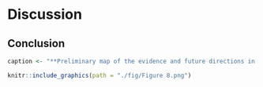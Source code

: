 # Discussion

## Conclusion {-}


```r
caption <- "**Preliminary map of the evidence and future directions in biomarker development.** The Sankey diagram presents a summary of the methodological parameters and contexts of use (COUs) across the 432 potential biomarkers in the systematic review. Moving forward, expert consensus and meta- and mega-analyses may be used to facilitate harmonization and the development of optimal FDCR biomarkers which would undergo analytical and clinical validation and cost-benefit analysis before regulatory qualification for drug development or clinical use."
```

```r
knitr::include_graphics(path = "./fig/Figure 8.png")
```